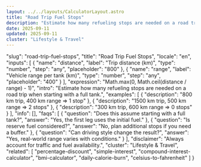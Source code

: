 ```yaml
---
layout: ../../layouts/CalculatorLayout.astro
title: "Road Trip Fuel Stops"
description: "Estimate how many refueling stops are needed on a road trip when starting with a full tank."
date: 2025-09-11
updated: 2025-09-11
cluster: "Lifestyle & Travel"
---
```


  "slug": "road-trip-fuel-stops",
  "title": "Road Trip Fuel Stops",
  "locale": "en",
  "inputs": [
    {
      "name": "distance",
      "label": "Trip distance (km)",
      "type": "number",
      "step": "any",
      "placeholder": "800"
    },
    {
      "name": "range",
      "label": "Vehicle range per tank (km)",
      "type": "number",
      "step": "any",
      "placeholder": "400"
    }
  ],
  "expression": "Math.max(0, Math.ceil(distance / range) - 1)",
  "intro": "Estimate how many refueling stops are needed on a road trip when starting with a full tank.",
  "examples": [
    {
      "description": "800 km trip, 400 km range ⇒ 1 stop"
    },
    {
      "description": "1500 km trip, 500 km range ⇒ 2 stops"
    },
    {
      "description": "300 km trip, 600 km range ⇒ 0 stops"
    }
  ],
  "info": [],
  "faqs": [
    {
      "question": "Does this assume starting with a full tank?",
      "answer": "Yes, the first leg uses the initial fuel."
    },
    {
      "question": "Is reserve fuel considered?",
      "answer": "No, plan additional stops if you need a buffer."
    },
    {
      "question": "Can driving style change the result?",
      "answer": "Yes, real-world range varies with conditions."
    }
  ],
  "disclaimer": "Always account for traffic and fuel availability.",
  "cluster": "Lifestyle & Travel",
  "related": [
    "percentage-discount",
    "simple-interest",
    "compound-interest-calculator",
    "bmi-calculator",
    "daily-calorie-burn",
    "celsius-to-fahrenheit"
  ]
}

<Calculator schema={schema} />
